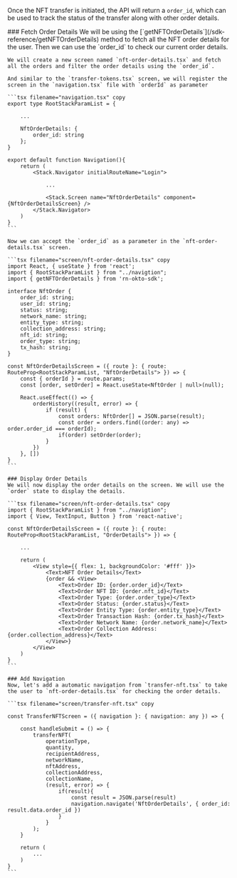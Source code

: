 
Once the NFT transfer is initiated, the API will return a `order_id`, which can be used to track the status of the transfer along with other order details.

<Steps>
    ### Fetch Order Details
    We will be using the [`getNFTOrderDetails`](/sdk-reference/getNFTOrderDetails) method to fetch all the NFT order details for the user. Then we can use the `order_id` to check our current order details.
    
    We will create a new screen named `nft-order-details.tsx` and fetch all the orders and filter the order details using the `order_id`.

    And similar to the `transfer-tokens.tsx` screen, we will register the screen in the `navigation.tsx` file with `orderId` as parameter

    ```tsx filename="navigation.tsx" copy
    export type RootStackParamList = {
        
        ...

        NftOrderDetails: { 
            order_id: string 
        };
    }

    export default function Navigation(){
        return (
            <Stack.Navigator initialRouteName="Login">
                
                ...

                <Stack.Screen name="NftOrderDetails" component={NftOrderDetailsScreen} />
            </Stack.Navigator>
        )
    }
    ```

    Now we can accept the `order_id` as a parameter in the `nft-order-details.tsx` screen.

    ```tsx filename="screen/nft-order-details.tsx" copy
    import React, { useState } from 'react';
    import { RootStackParamList } from "../navigtion";
    import { getNFTOrderDetails } from 'rn-okto-sdk';

    interface NftOrder {
        order_id: string;
        user_id: string;
        status: string;
        network_name: string;
        entity_type: string;
        collection_address: string;
        nft_id: string;
        order_type: string;
        tx_hash: string;
    }

    const NftOrderDetailsScreen = ({ route }: { route: RouteProp<RootStackParamList, "NftOrderDetails"> }) => {
        const { orderId } = route.params;
        const [order, setOrder] = React.useState<NftOrder | null>(null);

        React.useEffect(() => {
            orderHistory((result, error) => {
                if (result) {
                    const orders: NftOrder[] = JSON.parse(result);
                    const order = orders.find((order: any) => order.order_id === orderId);
                    if(order) setOrder(order);
                }
            })
        }, [])
    }
    ```

    ### Display Order Details
    We will now display the order details on the screen. We will use the `order` state to display the details.

    ```tsx filename="screen/nft-order-details.tsx" copy
    import { RootStackParamList } from "../navigtion";
    import { View, TextInput, Button } from 'react-native';

    const NftOrderDetailsScreen = ({ route }: { route: RouteProp<RootStackParamList, "OrderDetails"> }) => {
        
        ...

        return (
            <View style={{ flex: 1, backgroundColor: '#fff' }}>
                <Text>NFT Order Details</Text>
                {order && <View>
                    <Text>Order ID: {order.order_id}</Text>
                    <Text>Order NFT ID: {order.nft_id}</Text>
                    <Text>Order Type: {order.order_type}</Text>
                    <Text>Order Status: {order.status}</Text>
                    <Text>Order Entity Type: {order.entity_type}</Text>
                    <Text>Order Transaction Hash: {order.tx_hash}</Text>
                    <Text>Order Network Name: {order.network_name}</Text>
                    <Text>Order Collection Address: {order.collection_address}</Text>
                </View>}
            </View>
        )
    }
    ```

    ### Add Navigation
    Now, let's add a automatic navigation from `transfer-nft.tsx` to take the user to `nft-order-details.tsx` for checking the order details.

    ```tsx filename="screen/transfer-nft.tsx" copy

    const TransferNFTScreen = ({ navigation }: { navigation: any }) => {
        
        const handleSubmit = () => {
            transferNFT(
                operationType,
                quantity,
                recipientAddress,
                networkName,
                nftAddress,
                collectionAddress,
                collectionName,
                (result, error) => {
                    if(result){
                        const result = JSON.parse(result)
                        navigation.navigate('NftOrderDetails', { order_id: result.data.order_id })
                    }
                }
            );
        }
        
        return (
            ...
        )
    }
    ```
</Steps>
